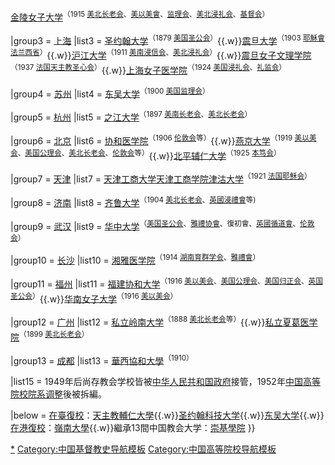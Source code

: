 {{Navbox
|name = 中国教会大学
|title = [[中國教會學校列表|中国教会大学]]
|list1 = <sup>（括注创校年份、创校团体）</sup>

|group2 = [[南京]]
|list2 = [[金陵大学]]<sup>（1888 [[美以美会差会|美以美會]]）</sup>{{.w}}[[金陵女子大学]]<sup>（1915 [[美北长老会差会|美北长老会]]、[[美以美会差会|美以美會]]、[[监理会]]、[[美北浸礼会差会|美北浸礼会]]、[[基督会]]）</sup>

|group3 = [[上海]]
|list3 = [[圣约翰大学 (上海)|圣约翰大学]]<sup>（1879 [[美国圣公会中国差会|美国圣公会]]）</sup>{{.w}}[[震旦大学]]<sup>（1903 [[耶稣会|耶穌會法兰西省]]）</sup>{{.w}}[[沪江大学]]<sup>（1911 [[美南浸信会]]、[[美北浸礼会差会|美北浸礼会]]）</sup>{{.w}}[[震旦女子文理学院]]<sup>（1937 [[法国天主教圣心会]]）</sup>{{.w}}[[上海女子医学院]]<sup>（1924 [[美国浸礼会]]、[[美国礼监会|礼监会]]）</sup>

|group4 = [[苏州]]
|list4 = [[东吴大学 (苏州)|东吴大学]]<sup>（1900 [[监理会|美国监理会]]）</sup>

|group5 = [[杭州]]
|list5 = [[之江大学]]<sup>（1897 [[美南长老会差会|美南长老会]]、[[美北长老会差会|美北长老会]]）</sup>

|group6 = [[北京]]
|list6 = [[北京协和医学院|协和医学院]]<sup>（1906 [[倫敦傳道會|伦敦会]]等）</sup>{{.w}}[[燕京大学]]<sup>（1919 [[美以美会差会|美以美会]]、[[美国公理会中国差会|美国公理会]]、[[美北长老会差会|美北长老会]]、[[倫敦傳道會|伦敦会]]等）</sup>{{.w}}[[輔仁大學北平時期|北平辅仁大学]]<sup>（1925 [[本笃会]]）</sup>

|group7 = [[天津]]
|list7 = [[天津工商大学]]{{to}}[[天津工商学院]]{{to}}[[津沽大学]]<sup>（1921 [[耶稣会|法国耶稣会]]）</sup>

|group8 = [[济南]]
|list8 = [[齐鲁大学]]<sup>（1904 [[美北长老会差会|美北长老会]]、[[英國浸禮會]]等)<sup>

|group9 = [[武汉]]
|list9 = [[华中大学]]<sup>（[[美国圣公会中国差会|美国圣公会]]、[[雅礼协会|雅禮协會]]、復初會、[[英国循道会|英國循道會]]、[[倫敦傳道會|伦敦会]]）</sup>

|group10 = [[长沙]]
|list10 = [[湘雅医学院]]<sup>（1914 [[湖南育群学会]]、[[雅禮會]]）</sup>

|group11 = [[福州]]
|list11 = [[福建协和大学]]<sup>（1916 [[美以美会差会|美以美会]]、[[美国公理会中国差会|美国公理会]]、[[美国归正会]]、[[英国圣公会差会 (1799年建立)|英国圣公会]]）</sup>{{.w}}[[华南女子大学]]<sup>（1916 [[美以美会差会|美以美会]]）</sup>

|group12 = [[广州]]
|list12 = [[岭南大学 (广州)|私立岭南大学]]<sup>（1888 [[美北长老会差会|美北长老会]]等）</sup>{{.w}}[[私立夏葛医学院]]<sup>（1899 [[美北长老会差会|美北长老会]]）</sup>

|group13 = [[成都]]
|list13 = [[華西協和大學]]<sup>（1910）</sup>

|list15 = 1949年后尚存教会学校皆被[[中华人民共和国政府]]接管，1952年[[中国高等院校院系调整]]後被拆編。

|below = [[在臺復校]]：[[輔仁大學|天主教輔仁大學]]{{.w}}[[圣约翰科技大学]]{{.w}}[[东吴大学]]{{.w}}[[在港復校]]：[[嶺南大學 (香港)|嶺南大學]]{{.w}}繼承13間中国教会大学：[[崇基學院]]
}}
<noinclude>
[[Category:中国教会大学|*]]
[[Category:中国基督教史导航模板]]
[[Category:中国高等院校导航模板]]
</noinclude>